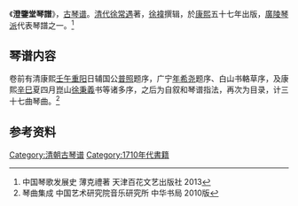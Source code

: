 《'''澄鑒堂琴譜'''》，[[古琴谱|古琴谱]]。[[清代|清代]][[徐常遇|徐常遇]]著，[[徐褘|徐褘]]撰辑，於[[康熙|康熙]]五十七年出版，[[廣陵琴派|廣陵琴派]]代表琴譜之一。<ref>中国琴歌发展史 薄克禮著 天津百花文艺出版社 2013</ref>

==琴谱内容==

卷前有清康熙[[壬午|壬午]][[重阳|重阳]]日辅国公[[宗室普照|普照]]题序，广宁[[年希尧|年希尧]]题序、白山书輅草序，及康熙[[辛巳|辛巳]]夏四月崑山[[徐秉義|徐秉義]]书等诸多序，之后为自叙和琴谱指法，再次为目录，计三十七曲琴曲。<ref>琴曲集成 中国艺术研究院音乐研究所 中华书局 2010版</ref>

==参考资料==

[[Category:清朝古琴谱|Category:清朝古琴谱]]
[[Category:1710年代書籍|Category:1710年代書籍]]